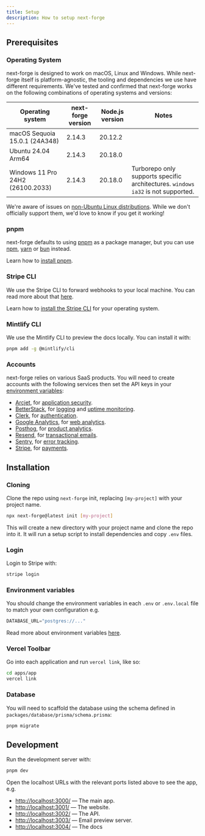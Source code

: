 ```yaml
---
title: Setup
description: How to setup next-forge
---
```


## Prerequisites

### Operating System

next-forge is designed to work on macOS, Linux and Windows. While next-forge itself is platform-agnostic, the tooling and dependencies we use have different requirements. We've tested and confirmed that next-forge works on the following combinations of operating systems and versions:

| Operating system | next-forge version | Node.js version | Notes |
| ---------------- | ----------------- | --------------- | ----- |
| macOS Sequoia 15.0.1 (24A348) | 2.14.3 | 20.12.2 |  |
| Ubuntu 24.04 Arm64 | 2.14.3 | 20.18.0 |  |
| Windows 11 Pro 24H2 (26100.2033) | 2.14.3 | 20.18.0 | Turborepo only supports specific architectures. `windows ia32` is not supported. |

We're aware of issues on [non-Ubuntu Linux distributions](https://github.com/haydenbleasel/next-forge/issues/238). While we don't officially support them, we'd love to know if you get it working!

### pnpm

next-forge defaults to using [pnpm](https://pnpm.io/) as a package manager, but you can use [npm](https://www.npmjs.com/), [yarn](https://yarnpkg.com/) or [bun](https://bun.sh/) instead.

Learn how to [install pnpm](https://pnpm.io/installation).

### Stripe CLI

We use the Stripe CLI to forward webhooks to your local machine. You can read more about that [here](/payments).

Learn how to [install the Stripe CLI](https://docs.stripe.com/stripe-cli) for your operating system.

### Mintlify CLI

We use the Mintlify CLI to preview the docs locally. You can install it with:

```sh Terminal
pnpm add -g @mintlify/cli
```

### Accounts

next-forge relies on various SaaS products. You will need to create accounts with the following services then set the API keys in your [environment variables](/env):

- [Arcjet](https://arcjet.com), for [application security](/security/application).
- [BetterStack](https://betterstack.com), for [logging](/observability/logging) and [uptime monitoring](/observability/uptime).
- [Clerk](https://clerk.com), for [authentication](/authentication).
- [Google Analytics](https://developers.google.com/analytics), for [web analytics](/analytics/web).
- [Posthog](https://posthog.com), for [product analytics](/analytics/product).
- [Resend](https://resend.com), for [transactional emails](/email/resend).
- [Sentry](https://sentry.io), for [error tracking](/observability/error-capture).
- [Stripe](https://stripe.com), for [payments](/payments).

## Installation

### Cloning

Clone the repo using `next-forge` init, replacing `[my-project]` with your project name.

```sh Terminal
npx next-forge@latest init [my-project]
```

This will create a new directory with your project name and clone the repo into it. It will run a setup script to install dependencies and copy `.env` files.

### Login

Login to Stripe with:

```sh Terminal
stripe login
```

### Environment variables

You should change the environment variables in each `.env` or `.env.local` file to match your own configuration e.g.

```js .env.local
DATABASE_URL="postgres://..."
```

Read more about environment variables [here](/env).

### Vercel Toolbar

Go into each application and run `vercel link`, like so:

```sh Terminal
cd apps/app
vercel link
```

### Database

You will need to scaffold the database using the schema defined in `packages/database/prisma/schema.prisma`:

```sh Terminal
pnpm migrate
```

## Development

Run the development server with:

```sh Terminal
pnpm dev
```

Open the localhost URLs with the relevant ports listed above to see the app, e.g.

- [http://localhost:3000/](http://localhost:3000/) — The main app.
- [http://localhost:3001/](http://localhost:3001/) — The website.
- [http://localhost:3002/](http://localhost:3002/) — The API.
- [http://localhost:3003/](http://localhost:3003/) — Email preview server.
- [http://localhost:3004/](http://localhost:3004/) — The docs
